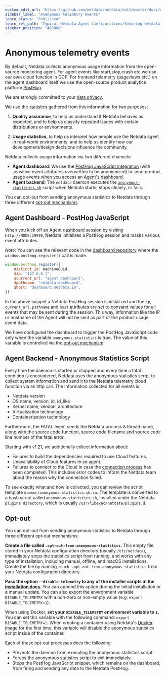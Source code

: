 ```yaml
---
custom_edit_url: "https://github.com/netdata/netdata/edit/master/docs/anonymous-statistics.md"
sidebar_label: "Anonymous telemetry events"
learn_status: "Published"
learn_rel_path: "Typical Netdata Agent Configurations/Securing Netdata Agents"
sidebar_position: "408080"
---
```



# Anonymous telemetry events

By default, Netdata collects anonymous usage information from the open-source monitoring agent. For agent events like start,stop,crash etc we use our own cloud function in GCP. For frontend telemetry (pageviews etc.) on the agent dashboard itself we use the open-source
product analytics platform [PostHog](https://github.com/PostHog/posthog).

We are strongly committed to your [data privacy](https://netdata.cloud/privacy/).

We use the statistics gathered from this information for two purposes:

1.  **Quality assurance**, to help us understand if Netdata behaves as expected, and to help us classify repeated
     issues with certain distributions or environments.

2.  **Usage statistics**, to help us interpret how people use the Netdata agent in real-world environments, and to help
     us identify how our development/design decisions influence the community.

Netdata collects usage information via two different channels:

-   **Agent dashboard**: We use the [PostHog JavaScript integration](https://posthog.com/docs/integrations/js-integration) (with sensitive event attributes overwritten to be anonymized) to send product usage events when you access an [Agent's dashboard](/docs/netdata-dashboards-and-visualizations/accessing-netdata-dashboards/netdata-agent-dashboards).
-   **Agent backend**: The `netdata` daemon executes the [`anonymous-statistics.sh`](https://github.com/netdata/netdata/blob/6469cf92724644f5facf343e4bdd76ac0551a418/daemon/anonymous-statistics.sh.in) script when Netdata starts, stops cleanly, or fails.

You can opt-out from sending anonymous statistics to Netdata through three different [opt-out mechanisms](#opt-out).

## Agent Dashboard - PostHog JavaScript

When you kick off an Agent dashboard session by visiting `http://NODE:19999`, Netdata initializes a PostHog session and masks various event attributes.

_Note_: You can see the relevant code in the [dashboard repository](https://github.com/netdata/dashboard/blob/master/src/domains/global/sagas.ts#L107) where the `window.posthog.register()` call is made.  

```JavaScript
window.posthog.register({
    distinct_id: machineGuid,
    $ip: "127.0.0.1",
    $current_url: "agent dashboard",
    $pathname: "netdata-dashboard",
    $host: "dashboard.netdata.io",
})
```

In the above snippet a Netdata PostHog session is initialized and the `ip`, `current_url`, `pathname` and `host` attributes are set to constant values for all events that may be sent during the session. This way, information like the IP or hostname of the Agent will not be sent as part of the product usage event data.

We have configured the dashboard to trigger the PostHog JavaScript code only when the variable `anonymous_statistics` is true. The value of this
variable is controlled via the [opt-out mechanism](#opt-out).

## Agent Backend - Anonymous Statistics Script

Every time the daemon is started or stopped and every time a fatal condition is encountered, Netdata uses the anonymous
statistics script to collect system information and send it to the Netdata telemetry cloud function via an http call. The information collected for all
events is:

-   Netdata version
-   OS name, version, id, id_like
-   Kernel name, version, architecture
-   Virtualization technology 
-   Containerization technology 

Furthermore, the FATAL event sends the Netdata process & thread name, along with the source code function, source code
filename and source code line number of the fatal error.

Starting with v1.21, we additionally collect information about:

-   Failures to build the dependencies required to use Cloud features.
-   Unavailability of Cloud features in an agent.
-   Failures to connect to the Cloud in case the [connection process](/docs/typical-netdata-agent-configurations/connect-agent-to-cloud) has been completed. This includes error codes
    to inform the Netdata team about the reason why the connection failed.

To see exactly what and how is collected, you can review the script template `daemon/anonymous-statistics.sh.in`. The
template is converted to a bash script called `anonymous-statistics.sh`, installed under the Netdata `plugins
directory`, which is usually `/usr/libexec/netdata/plugins.d`. 

## Opt-out

You can opt-out from sending anonymous statistics to Netdata through three different opt-out mechanisms:

**Create a file called `.opt-out-from-anonymous-statistics`.** This empty file, stored in your Netdata configuration
directory (usually `/etc/netdata`), immediately stops the statistics script from running, and works with any type of
installation, including manual, offline, and macOS installations. Create the file by running `touch
.opt-out-from-anonymous-statistics` from your Netdata configuration directory.

**Pass the option `--disable-telemetry` to any of the installer scripts in the [installation
docs](/docs/install-the-netdata-agent).** You can append this option during the initial installation or a manual
update. You can also export the environment variable `DISABLE_TELEMETRY` with a non-zero or non-empty value
(e.g: `export DISABLE_TELEMETRY=1`).

When using Docker, **set your `DISABLE_TELEMETRY` environment variable to `1`.** You can set this variable with the following
command: `export DISABLE_TELEMETRY=1`. When creating a container using Netdata's [Docker
image](/docs/install-the-netdata-agent/docker#create-a-new-netdata-agent-container) for the first time, this variable will disable
the anonymous statistics script inside of the container.

Each of these opt-out processes does the following:

-   Prevents the daemon from executing the anonymous statistics script.
-   Forces the anonymous statistics script to exit immediately.
-   Stops the PostHog JavaScript snippet, which remains on the dashboard, from firing and sending any data to the Netdata PostHog.


